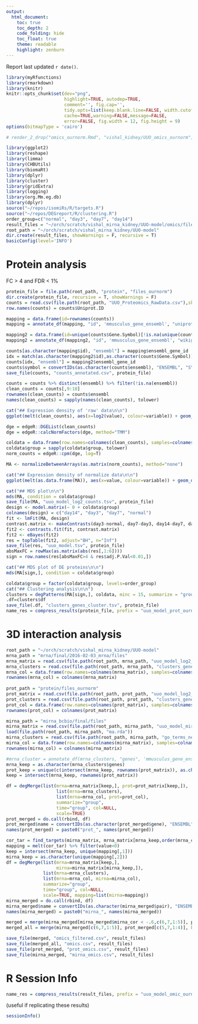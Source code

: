 ```yaml
---
output:
  html_document:
    toc: true
    toc_depth: 2
    code_folding: hide
    toc_float: true
    theme: readable
    highlight: zenburn
---
```


Report last updated `r date()`.


```r
library(myRfunctions)
library(rmarkdown)
library(knitr)
knitr::opts_chunk$set(dev="png",
                      highlight=TRUE, autodep=TRUE,
                      comment='', fig.cap='',
                      tidy.opts=list(keep.blank.line=FALSE, width.cutoff=200),
                      cache=TRUE,warning=FALSE,message=FALSE,
                      error=FALSE, fig.width = 12, fig.height = 9)
options(bitmapType = 'cairo')
```

```r
# render_2_drop("omics_ournorm.Rmd", "vishal_kidney/UUO_omics_ournorm")
```

```r
library(ggplot2)
library(reshape)
library(limma)
library(CHBUtils)
library(biomaRt)
library(dplyr)
library(cluster)
library(gridExtra)
library(logging)
library(org.Mm.eg.db)
library(dplyr)
source("~/repos/isomiRs/R/targets.R")
source("~/repos/DEGreport/R/clustering.R")
order_group=c("normal", "day3", "day7", "day14")
result_files = "~/orch/scratch/vishal_mirna_kidney/UUO-model/omics/files_ournorm"
root_path = "~/orch/scratch/vishal_mirna_kidney/UUO-model"
dir.create(result_files, showWarnings = F, recursive = T)
basicConfig(level='INFO')
```

# Protein analysis {.tabset}

FC > 4 and FDR < 1%

```r
protein_file = file.path(root_path, "protein", "files_ournorm")
dir.create(protein_file, recursive = T, showWarnings = F)
counts = read.csv(file.path(root_path, "UUO_Proteomics_RawData.csv"),skip = 1) %>% tidyr::separate(Protein.Id, c("sp", "Uniprot.ID", "type"),sep = "[::|::]", extra = "merge")
row.names(counts) = counts$Uniprot.ID

mapping = data.frame(id=rownames(counts))
mapping = annotate_df(mapping, "id", 'mmusculus_gene_ensembl', "uniprot_genename", "ensembl_gene_id")  %>% distinct(ensembl_gene_id)

mapping2 = data.frame(id=unique(counts$Gene.Symbol)[!is.na(unique(counts$Gene.Symbol))])
mapping2 = annotate_df(mapping2, "id", 'mmusculus_gene_ensembl', "wikigene_name", "ensembl_gene_id")  %>% distinct(ensembl_gene_id)

counts[as.character(mapping$id), "ensembl"] = mapping$ensembl_gene_id 
idx = match(as.character(mapping2$id),as.character(counts$Gene.Symbol))
counts[idx, "ensembl"] = mapping2$ensembl_gene_id
counts$symbol = convertIDs(as.character(counts$ensembl), "ENSEMBL", "SYMBOL", org.Mm.eg.db)
save_file(counts, "counts_annotated.csv", protein_file)

counts = counts %>% distinct(ensembl) %>% filter(!is.na(ensembl))
clean_counts = counts[,9:18]
rownames(clean_counts) = counts$ensembl
names(clean_counts) = sapply(names(clean_counts), tolower)

cat("## Expression density of 'raw' data\n\n")
ggplot(melt(clean_counts), aes(x=log2(value), colour=variable)) + geom_density()

dge = edgeR::DGEList(clean_counts)
dge = edgeR::calcNormFactors(dge, method="TMM")

coldata = data.frame(row.names=colnames(clean_counts), samples=colnames(clean_counts)) %>% tidyr::separate(samples,into = c("group"), extra = "drop")
coldata$group = sapply(coldata$group, tolower)
norm_counts = edgeR::cpm(dge, log=T)

MA <- normalizeBetweenArrays(as.matrix(norm_counts), method="none")

cat("## Expression density of normalize data\n\n")
ggplot(melt(as.data.frame(MA)), aes(x=value, colour=variable)) + geom_density()

cat("## MDS plot\n\n")
mds(MA, condition = coldata$group)
save_file(MA, "uuo_model_log2_counts.tsv", protein_file)
design <- model.matrix(~ 0 + coldata$group)
colnames(design) = c("day14", "day3", "day7", "normal")
fit <- lmFit(MA, design)
contrast.matrix <- makeContrasts(day3-normal, day7-day3, day14-day7, day14-normal, day14-day3, day7-normal, levels=design)
fit2 <- contrasts.fit(fit, contrast.matrix)
fit2 <- eBayes(fit2)
res = topTable(fit2, adjust="BH", n="Inf")
save_file(res, "uuo_model.tsv", protein_file)
absMaxFC = rowMax(as.matrix(abs(res[,1:6])))
sign = row.names(res[absMaxFC>4 & res$adj.P.Val<0.01,])

cat("## MDS plot of DE proteins\n\n")
mds(MA[sign,], condition = coldata$group)

coldata$group = factor(coldata$group, levels=order_group)
cat("## Clustering analysis\n\n")
clusters = degPatterns(MA[sign,], coldata, minc = 15, summarize = "group", time="group", col = NULL)
.df=clusters$df
save_file(.df, "clusters_genes_cluster.tsv", protein_file)
name_res = compress_results(protein_file, prefix = "uuo_model_prot_ournorm", zip = TRUE)

```

# 3D interaction analysis

```r

root_path = "~/orch/scratch/vishal_mirna_kidney/UUO-model"
mrna_path = "mrna/final/2016-02-03_mrna/files"
mrna_matrix = read.csv(file.path(root_path, mrna_path, "uuo_model_log2_counts.tsv"), row.names = 1)
mrna_clusters = read.csv(file.path(root_path, mrna_path, "clusters_genes.tsv"), row.names = 1)
mrna_col = data.frame(row.names=colnames(mrna_matrix), samples=colnames(mrna_matrix)) %>% tidyr::separate(samples,into = c("group"), extra = "drop") %>% mutate(group=factor(group, levels=order_group))
rownames(mrna_col) = colnames(mrna_matrix)
    
prot_path = "protein/files_ournorm"
prot_matrix = read.csv(file.path(root_path, prot_path, "uuo_model_log2_counts.tsv"), row.names = 1)
prot_clusters = read.csv(file.path(root_path, prot_path, "clusters_genes_cluster.tsv"), row.names = 1)
prot_col = data.frame(row.names=colnames(prot_matrix), samples=colnames(prot_matrix)) %>% tidyr::separate(samples,into = c("group"), extra = "drop") %>% mutate(group=factor(group, levels=order_group))
rownames(prot_col) = colnames(prot_matrix)

mirna_path = "mirna_bcbio/final/files"
mirna_matrix = read.csv(file.path(root_path, mirna_path, "uuo_model_mirna_log2_counts.tsv"), row.names = 1)
load(file.path(root_path, mirna_path, "ma.rda"))
mirna_clusters = read.csv(file.path(root_path, mirna_path, "go_terms_network.tsv"))
mirna_col = data.frame(row.names=colnames(mirna_matrix), samples=colnames(mirna_matrix)) %>% tidyr::separate(samples,into = c("group"), extra = "drop") %>% mutate(group=factor(group, levels=order_group))
rownames(mirna_col) = colnames(mirna_matrix)
```

```r
#mrna_cluster = annotate_df(mrna_clusters, "genes", 'mmusculus_gene_ensembl', "ensembl_gene_id", "gene_biotype")
mrna_keep = as.character(mrna_clusters$genes)
prot_keep = unique(c(intersect(mrna_keep, rownames(prot_matrix)), as.character(prot_clusters$genes)))
keep = intersect(mrna_keep, rownames(prot_matrix))

df = degMerge(list(mrna=mrna_matrix[keep,], prot=prot_matrix[keep,]), 
                   list(mrna=mrna_clusters), 
                   list(mrna=mrna_col, prot=prot_col), 
                   summarize="group", 
                   time="group", col=NULL, 
                   scale=TRUE)
prot_merged = do.call(rbind, df)
prot_merged$name = convertIDs(as.character(prot_merged$gene), "ENSEMBL", "SYMBOL", org.Mm.eg.db)
names(prot_merged) = paste0("prot_", names(prot_merged))

cor_tar = find_targets(mirna_matrix, mrna_matrix[mrna_keep,order(mrna_col$group)], ma, mirna_col$group)
mapping = melt(cor_tar) %>% filter(value<0)
keep = intersect(mrna_keep, unique(mapping[,1]))
mirna_keep = as.character(unique(mapping[,2]))
df = degMerge(list(mrna=mrna_matrix[keep,],
                   mirna=mirna_matrix[mirna_keep,]), 
              list(mrna=mrna_clusters), 
              list(mrna=mrna_col, mirna=mirna_col), 
              summarize="group", 
              time="group", col=NULL, 
              scale=TRUE, mapping=list(mirna=mapping))
mirna_merged = do.call(rbind, df)
mirna_merged$name = convertIDs(as.character(mirna_merged$pair), "ENSEMBL", "SYMBOL", org.Mm.eg.db)
names(mirna_merged) = paste0("mirna_", names(mirna_merged))

merged = merge(mirna_merged[mirna_merged$mirna_cor < -.6,c(6,7,1:5)], prot_merged[prot_merged$prot_cor > .6,c(5,7,1:4)], by=1, all=TRUE)
merged_all = merge(mirna_merged[c(6,7,1:5)], prot_merged[c(5,7,1:4)], by=1, all=TRUE)

save_file(merged, "omics_filtered.csv", result_files)
save_file(merged_all, "omics.csv", result_files)
save_file(prot_merged, "prot_omics.csv", result_files)
save_file(mirna_merged, "mirna_omics.csv", result_files)
```

# R Session Info

```r
name_res = compress_results(result_files, prefix = "uuo_model_omic_ournorm", zip = TRUE)
```

(useful if replicating these results)

```r
sessionInfo()
```


